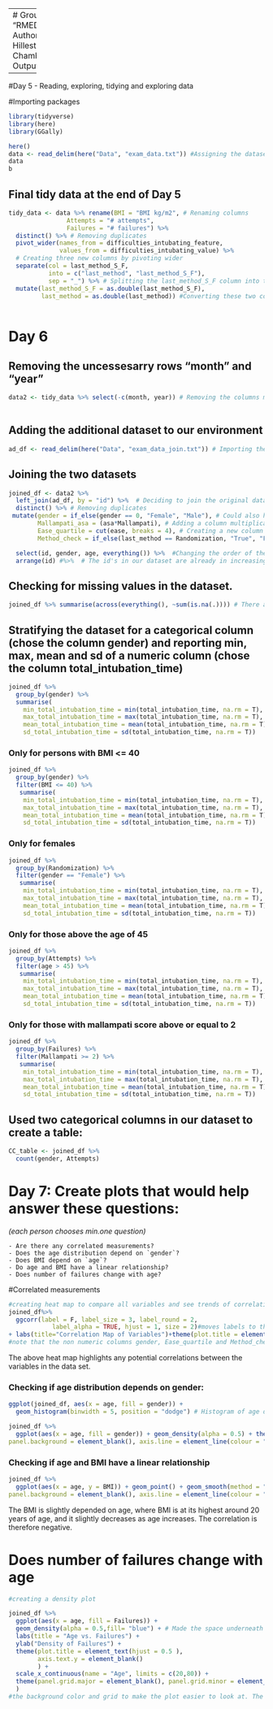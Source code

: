 
-------
# Group 1 Project
Title: "RMED901_Group1_Project_110923"
Authors: "Marianne Bråtveit, Eline Hillestad, Ryan Dunkel and Jonathan Chambenoit"
Date: "2023-09-11"
Output: html_document

-----
#Day 5 - Reading, exploring, tidying and exploring data

#Importing packages
```r
library(tidyverse)
library(here)
library(GGally)

here()
data <- read_delim(here("Data", "exam_data.txt")) #Assigning the dataset to an object "data".
data
b
```

## Final tidy data at the end of Day 5
```r
tidy_data <- data %>% rename(BMI = "BMI kg/m2", # Renaming columns 
                Attempts = "# attempts",
                Failures = "# failures") %>% 
  distinct() %>% # Removing duplicates
  pivot_wider(names_from = difficulties_intubating_feature, 
              values_from = difficulties_intubating_value) %>% 
  # Creating three new columns by pivoting wider 
  separate(col = last_method_S_F,
           into = c("last_method", "last_method_S_F"),
           sep = "_") %>% # Splitting the last_method_S_F column into two different columns
  mutate(last_method_S_F = as.double(last_method_S_F),
         last_method = as.double(last_method)) #Converting these two columns to numeric columns as they were turned into character columns when splitting them
  
```

# Day 6
## Removing the uncessesarry rows "month" and "year"

```r
data2 <- tidy_data %>% select(-c(month, year)) # Removing the columns month and year 
 
```
## Adding the additional dataset to our environment
```r
ad_df <- read_delim(here("Data", "exam_data_join.txt")) # Importing the additional dataset and assigning it to an object
```

## Joining the two datasets
```r
joined_df <- data2 %>% 
  left_join(ad_df, by = "id") %>%  # Deciding to join the original dataframe to the ad_df by the column "id" as this is present in both datasets
  distinct() %>% # Removing duplicates
 mutate(gender = if_else(gender == 0, "Female", "Male"), # Could also have used the function case_when like this: mutate(gender =case_when(gender == "0" ~ "Female", gender == "1" ~ "Male"))
        Mallampati_asa = (asa*Mallampati), # Adding a column multiplicating the columns asa and Mallampati ) # Changing the column gender to character observations
        Ease_quartile = cut(ease, breaks = 4), # Creating a new column with quartile-values for the ease-column 
        Method_check = if_else(last_method == Randomization, "True", "False")) %>%  # Creating a new column that checks whether the column "last method" contains the same values as the column "Randomization) 

  select(id, gender, age, everything()) %>%  #Changing the order of the columns so that id, gender and age is at the beginning of the dataset. 
  arrange(id) #%>%  # The id's in our dataset are already in increasing order

```

## Checking for missing values in the dataset. 
```r
joined_df %>% summarise(across(everything(), ~sum(is.na(.)))) # There are 2 missing values for BMI,  1 for sore_throat, 1 for mallampati and 1 for mallampati_asa
```

## Stratifying the dataset for a categorical column (chose the column gender) and reporting min, max, mean and sd of a numeric column (chose the column total_intubation_time)
```r
joined_df %>% 
  group_by(gender) %>% 
  summarise(
    min_total_intubation_time = min(total_intubation_time, na.rm = T),  #It is possible to use na.rm = T instead of writing TRUE (it does the same)
    max_total_intubation_time = max(total_intubation_time, na.rm = T),
    mean_total_intubation_time = mean(total_intubation_time, na.rm = T),
    sd_total_intubation_time = sd(total_intubation_time, na.rm = T))
```

### Only for persons with BMI <= 40
```r
joined_df %>% 
  group_by(gender) %>% 
  filter(BMI <= 40) %>% 
   summarise(
    min_total_intubation_time = min(total_intubation_time, na.rm = T),
    max_total_intubation_time = max(total_intubation_time, na.rm = T),
    mean_total_intubation_time = mean(total_intubation_time, na.rm = T),
    sd_total_intubation_time = sd(total_intubation_time, na.rm = T))
```

### Only for females
```r
joined_df %>% 
  group_by(Randomization) %>% 
  filter(gender == "Female") %>% 
   summarise(
    min_total_intubation_time = min(total_intubation_time, na.rm = T),
    max_total_intubation_time = max(total_intubation_time, na.rm = T),
    mean_total_intubation_time = mean(total_intubation_time, na.rm = T),
    sd_total_intubation_time = sd(total_intubation_time, na.rm = T))
```

### Only for those above the age of 45
```r
joined_df %>% 
  group_by(Attempts) %>% 
  filter(age > 45) %>% 
   summarise(
    min_total_intubation_time = min(total_intubation_time, na.rm = T),
    max_total_intubation_time = max(total_intubation_time, na.rm = T),
    mean_total_intubation_time = mean(total_intubation_time, na.rm = T),
    sd_total_intubation_time = sd(total_intubation_time, na.rm = T))
```

### Only for those with mallampati score above or equal to 2
```r
joined_df %>% 
  group_by(Failures) %>% 
  filter(Mallampati >= 2) %>% 
   summarise(
    min_total_intubation_time = min(total_intubation_time, na.rm = T),
    max_total_intubation_time = max(total_intubation_time, na.rm = T),
    mean_total_intubation_time = mean(total_intubation_time, na.rm = T),
    sd_total_intubation_time = sd(total_intubation_time, na.rm = T))
```

## Used two categorical columns in our dataset to create a table:
```r
CC_table <- joined_df %>%
  count(gender, Attempts)
```

# Day 7: Create plots that would help answer these questions:
_(each person chooses min.one question)_

    - Are there any correlated measurements?
    - Does the age distribution depend on `gender`?
    - Does BMI depend on `age`?
    - Do age and BMI have a linear relationship?
    - Does number of failures change with age?

#Correlated measurements
```r
#creating heat map to compare all variables and see trends of correlations
joined_df%>%
  ggcorr(label = F, label_size = 3, label_round = 2,
            label_alpha = TRUE, hjust = 1, size = 2)#moves labels to the side
+ labs(title="Correlation Map of Variables")+theme(plot.title = element_text(hjust =0.5 )) #adds a title centered in the middle
#note that the non numeric columns gender, Ease_quartile and Method_check are not included in the heat map

```
The above heat map highlights any potential correlations between the variables in the data set.

### Checking if age distribution depends on gender:
```r
ggplot(joined_df, aes(x = age, fill = gender)) +
  geom_histogram(binwidth = 5, position = "dodge") # Histogram of age depending on gender

joined_df %>% 
  ggplot(aes(x = age, fill = gender)) + geom_density(alpha = 0.5) + theme(panel.grid.major = element_blank(), panel.grid.minor = element_blank(),
panel.background = element_blank(), axis.line = element_line(colour = "black")) + scale_x_continuous(name = "Age",limits = c(20,80))   # Density plot of the age distribution depending on gender. We removed the grey background and the major and minor grids. We set the colour of the axis to black. We set the x-axis limit from 20 to 80.

```
    
### Checking if age and BMI have a linear relationship
```r
joined_df %>% 
  ggplot(aes(x = age, y = BMI)) + geom_point() + geom_smooth(method = "lm") + theme(panel.grid.major = element_blank(), panel.grid.minor = element_blank(),
panel.background = element_blank(), axis.line = element_line(colour = "black")) + scale_x_continuous(name = "Age",limits = c(20,80))    # Checking if age and BMI have a linear relationship by adding geom_smooth (adds a regression line) to a scatterplot. Also removed the grey background and the grids. We set the x-asis limit from 20 to 80. 
```
The BMI is slightly depended on age, where BMI is at its highest around 20 years of age, and it slightly decreases as age increases. The correlation is therefore negative. 

# Does number of failures change with age
```r
#creating a density plot

joined_df %>% 
  ggplot(aes(x = age, fill = Failures)) + 
  geom_density(alpha = 0.5,fill= "blue") + # Made the space underneath the                                               # plot blue
  labs(title = "Age vs. Failures") + 
  ylab("Density of Failures") + 
  theme(plot.title = element_text(hjust = 0.5 ), 
        axis.text.y = element_blank()
        ) + 
  scale_x_continuous(name = "Age", limits = c(20,80)) +
  theme(panel.grid.major = element_blank(), panel.grid.minor = element_blank(), panel.background = element_blank(), axis.line = element_line(colour = "black")
  )
#the background color and grid to make the plot easier to look at. The axes were renamed and the limits of the x axis were set to 20-80 in order to make the plot cleaner. Axis line colors were set to black for increased contrast.


```

